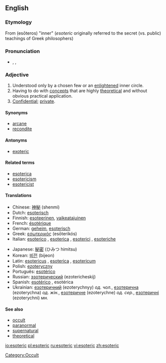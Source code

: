 ==English==

===Etymology===
From {{AGr.}} '''{{polytonic|[[ἐσώτερoς]]}}''' (esōteros) "inner" (''esoteric'' originally referred to the secret (vs. public) teachings of Greek philosophers)

===Pronunciation===
*{{enPR|/ěsōtěr'ĭk/}}, {{IPA|/ˌɛsoˈtɛrɪk/}}, {{SAMPA|/EsoU"tErIc/}}
*:{{rhymes|ɛrɪk}}

===Adjective===
{{en-adj}}

# Understood only by a chosen few or an [[enlightened]] inner circle.
# Having to do with [[concept]]s that are highly [[theoretical]] and without obvious practical application.
# [[confidential|Confidential]]; [[private]].

====Synonyms====
*[[arcane]]
*[[recondite]]

====Antonyms====
*[[exoteric]]

====Related terms====
*[[esoterica]]
*[[esotericism]]
*[[esotericist]]

====Translations====
{{trans-top}}
*Chinese: [[神秘]] (shenmi)
*Dutch: [[esoterisch]]
*Finnish: [[esoteerinen]], [[vaikeatajuinen]]
*French: [[ésotérique]]
*German: [[geheim]], [[esoterisch]]
*Greek: [[εσωτερικός]] (esōterikós)
*Italian: [[esoterico]] {{m}}, [[esoterica]] {{f}}, [[esoterici]] {{mpl}}, [[esoteriche]] {{fpl}}
{{trans-mid}}
*Japanese: [[秘密]] (ひみつ himitsu)
*Korean: [[비전]] (bijeon)
*Latin: [[esotericus]] {{m}}, [[esoterica]] {{f}}, [[esotericum]] {{n}}
*Polish: [[ezoteryczny]]
*Português: [[esotérico]]
*Russian: [[эзотерический]] (ezotericheskij)
*Spanish: [[esotérico]] {{m}}, esotérica {{f}}
*Ukrainian: [[езотеричний]] (ezoterychnyy) ''од. чол.'', [[езотерична]] (ezoterychna) ''од. жін.'', [[езотеричне]] (ezoterychne) ''од. сер.'', [[езотеричні]] (ezoterychni) ''мн.''
{{trans-bottom}}

====See also====
*[[occult]]
*[[paranormal]]
*[[supernatural]]
*[[theoretical]]

[[Category:Occult]]

[[io:esoteric]]
[[pl:esoteric]]
[[ru:esoteric]]
[[vi:esoteric]]
[[zh:esoteric]]